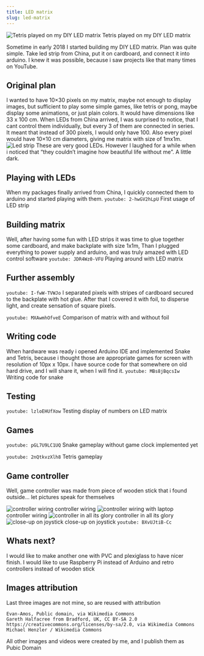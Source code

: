 ```yaml
---
title: LED matrix
slug: led-matrix
---
```



![Tetris played on my DIY LED matrix](../../images/blog/led-matrix/tetris.png "Tetris played on my DIY LED matrix")
Tetris played on my DIY LED matrix

Sometime in early 2018 I started building my DIY LED matrix. Plan was quite simple. Take led strip from China, put it on cardboard, and connect it into arduino. I knew it was possible, because i saw projects like that many times on YouTube.
## Original plan  

I wanted to have 10×30 pixels on my matrix, maybe not enough to display images, but sufficient to play some simple games, like tetris or pong, maybe display some animations, or just plain colors. It would have dimensions like 33 x 100 cm. When LEDs from China arrived, I was surprised to notice, that I cant control them individually, but every 3 of them are connected in series. It meant that instead of 300 pixels, I would only have 100. Also every pixel would have 10×10 cm diameters, giving me matrix with size of 1mx1m.
![Led strip](../../images/blog/led-matrix/led-strip.jpg "Led strip")
These are very good LEDs. However I laughed for a while when i noticed that “they couldn’t imagine how beautiful life without me”. A little dark.
## Playing with LEDs
When my packages finally arrived from China, I quickly connected them to arduino and started playing with them.
`youtube: 2-hwGV2hLpU`
First usage of LED strip
## Building matrix

Well, after having some fun with LED strips it was time to glue together some cardboard, and make backplate with size 1x1m, Than I plugged everything to power supply and arduino, and was truly amazed with LED control software
`youtube: JDR4Wz0-VFU`
Playing around with LED matrix

## Further assembly

`youtube: I-fwW-TVWJo`
I separated pixels with stripes of cardboard secured to the backplate with hot glue. After that I covered it with foil, to disperse light, and create sensation of square pixels.

`youtube: MXAwmhOfveE`
Comparison of matrix with and without foil

## Writing code

When hardware was ready i opened Arduino IDE and implemented Snake and Tetris, because i thought those are appropriate games for screen with resolution of 10px x 10px. I have source code for that somewhere on old hard drive, and I will share it, when I will find it.
`youtube: MBs8jBqcsIw`
Writing code for snake

## Testing

`youtube: lzloEHUfXow`
Testing display of numbers on LED matrix

## Games
`youtube: pGL7U9LC1UQ`
Snake gameplay without game clock implemented yet

`youtube: 2nQtkvzXlh8`
Tetris gameplay

## Game controller

Well, game controller was made from piece of wooden stick that i found outside… let pictures speak for themselves

![controller wiring](../../images/blog/led-matrix/controller-wiring.jpg "controller wiring")
controller wiring
![controller wiring with laptop](../../images/blog/led-matrix/controller-wiring-with-laptop.jpg "controller wiring with laptop")
controller wiring
![controller in all its glory](../../images/blog/led-matrix/controller-in-all-its-glory.jpg "controller in all its glory")
controller in all its glory
![close-up on joystick](../../images/blog/led-matrix/joystick-close-up.jpg "close-up on joystick")
close-up on joystick
`youtube: BXvUJtiB-Cc`

## Whats next?

I would like to make another one with PVC and plexiglass to have nicer finish. I would like to use Raspberry Pi instead of Arduino and retro controllers instead of wooden stick
<GalleryWhatsNext />
## Images attribution

Last three images are not mine, so are reused with attribution

    Evan-Amos, Public domain, via Wikimedia Commons
    Gareth Halfacree from Bradford, UK, CC BY-SA 2.0 https://creativecommons.org/licenses/by-sa/2.0, via Wikimedia Commons
    Michael Henzler / Wikimedia Commons

All other images and videos were created by me, and I publish them as Pubic Domain

